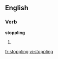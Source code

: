 
==English==

===Verb===
'''stoppling'''

# {{present participle of|[[stopple]]}}

[[fr:stoppling]]
[[vi:stoppling]]